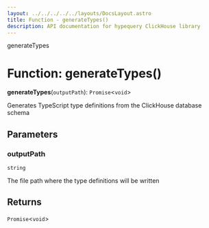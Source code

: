 ```yaml
---
layout: ../../../../../layouts/DocsLayout.astro
title: Function - generateTypes()
description: API documentation for hypequery ClickHouse library
---
```


generateTypes

# Function: generateTypes()

**generateTypes**(`outputPath`): `Promise`\<`void`\>

Generates TypeScript type definitions from the ClickHouse database schema

## Parameters

### outputPath

`string`

The file path where the type definitions will be written

## Returns

`Promise`\<`void`\>
